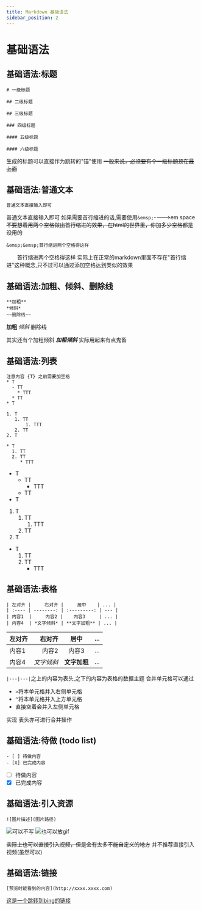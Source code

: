 ```yaml
---
title: Markdown 基础语法
sidebar_position: 2
---
```


# 基础语法

## 基础语法:标题

```text
# 一级标题

## 二级标题

## 三级标题

### 四级标题

#### 五级标题

#### 六级标题
```

生成的标题可以直接作为跳转的"锚"使用
~~一般来说，必须要有个一级标题顶在最上面~~

## 基础语法:普通文本

```text
普通文本直接输入即可
```

普通文本直接输入即可
如果需要首行缩进的话,需要使用`&emsp;`---->em space
~~不要想着用两个空格做出首行缩进的效果，在html的世界里，你加多少空格都是没用的~~


```text
&emsp;&emsp;首行缩进两个空格得这样
```

&emsp;&emsp;首行缩进两个空格得这样
实际上在正常的markdown里面不存在"首行缩进"这种概念,只不过可以通过添加空格达到类似的效果

## 基础语法:加粗、倾斜、删除线

```text
**加粗**
*倾斜*
~~删除线~~
```

**加粗**
*倾斜*
~~删除线~~

其实还有个加粗倾斜
***加粗倾斜***
实际用起来有点鬼畜

## 基础语法:列表

```text
注意内容 {T} 之前需要加空格
* T
  - TT
    * TTT
  * TT
* T

1. T
   1. TT
       1. TTT
   2. TT
2. T

* T
  1. TT
  2. TT
     * TTT
```

* T
  - TT
    * TTT
  * TT
* T

1. T
   1. TT
       1. TTT
   2. TT
2. T

* T
  1. TT
  2. TT
     * TTT

## 基础语法:表格

```text
| 左对齐 |     右对齐 |     居中    | ... |
| :---- | --------: | :---------: | --- |
| 内容1  |     内容2 |    内容3     | ... |
| 内容4  | *文字倾斜* | **文字加粗** | ... |
```

| 左对齐 |     右对齐 |     居中    | ... |
| :---- | --------: | :---------: | --- |
| 内容1  |     内容2 |    内容3     | ... |
| 内容4  | *文字倾斜* | **文字加粗** | ... |

`|---|---|`之上的内容为表头,之下的内容为表格的数据主题
合并单元格可以通过

* `>`将本单元格并入右侧单元格
* `^`将本单元格并入上方单元格
* 直接空着会并入左侧单元格

实现
表头亦可进行合并操作


## 基础语法:待做 (todo list)

```text
- [ ] 待做内容
- [X] 已完成内容
```

- [ ] 待做内容
- [X] 已完成内容

## 基础语法:引入资源

```text
![图片描述](图片路径)
```

![可以不写](../../static/img/srcJpg.jpg) ![也可以放gif](../../static/img/srcGif.gif)

~~实际上也可以直接引入视频，但是会有太多不能自定义的地方~~
并不推荐直接引入视频(虽然可以)

## 基础语法:链接

```text
[预览时能看到的内容](http://xxxx.xxxx.com)
```

[这是一个跳转到bing的链接](http://cn.bing.com)

